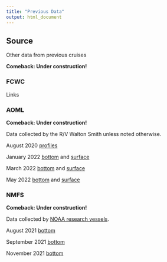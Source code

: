 ```yaml
---
title: "Previous Data"
output: html_document
---
```


## Source {.tabset}

Other data from previous cruises
 
**Comeback: Under construction!**

### FCWC
 
Links
 
### AOML

**Comeback: Under construction!**

Data collected by the R/V Walton Smith unless noted otherwise.

August 2020 [profiles](figures/AOML/20200908_WS_profile.pdf)

January 2022 [bottom](figures/AOML/WS22022_bottom.png) and [surface](figures/AOML/WS22022_underway.png)

March 2022 [bottom](figures/AOML/WS22072_bottom2.png) and [surface](figures/AOML/WS22072_underway.png)

May 2022 [bottom](figures/AOML/WS22141_bottom2.png) and [surface](figures/AOML/WS22141_underway.png)




### NMFS

**Comeback: Under construction!**

Data collected by [NOAA research vessels](https://www.omao.noaa.gov/find/fleet/ships).

August 2021 [bottom](figures/NOAA/20210908_noaa_plot.png)

September 2021 [bottom](figures/NOAA/20210920_noaa_plot.png)

November 2021 [bottom](figures/NOAA/20211124_noaa_plot.png)
 
